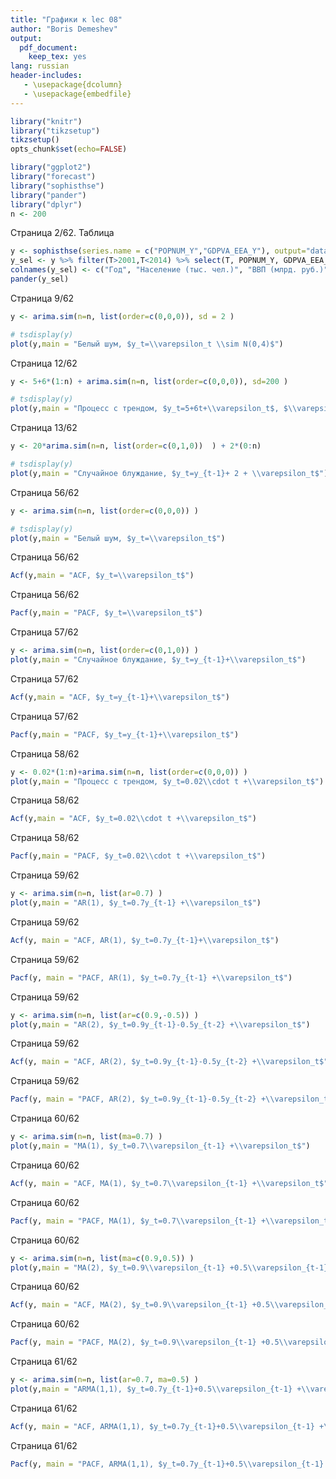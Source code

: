 ```yaml
---
title: "Графики к lec 08"
author: "Boris Demeshev"
output:
  pdf_document:
    keep_tex: yes
lang: russian
header-includes:
   - \usepackage{dcolumn}
   - \usepackage{embedfile}
---
```




```r
library("knitr")
library("tikzsetup")
tikzsetup()
opts_chunk$set(echo=FALSE)
```


```r
library("ggplot2")
library("forecast")
library("sophisthse")
library("pander")
library("dplyr")
n <- 200
```

Страница 2/62. Таблица
```r
y <- sophisthse(series.name = c("POPNUM_Y","GDPVA_EEA_Y"), output="data.frame")
y_sel <- y %>% filter(T>2001,T<2014) %>% select(T, POPNUM_Y, GDPVA_EEA_Y)
colnames(y_sel) <- c("Год", "Население (тыс. чел.)", "ВВП (млрд. руб.)")
pander(y_sel)
```





\newpage
Страница 9/62

```r
y <- arima.sim(n=n, list(order=c(0,0,0)), sd = 2 )

# tsdisplay(y)
plot(y,main = "Белый шум, $y_t=\\varepsilon_t \\sim N(0,4)$")
```


\newpage
Страница 12/62

```r
y <- 5+6*(1:n) + arima.sim(n=n, list(order=c(0,0,0)), sd=200 )

# tsdisplay(y)
plot(y,main = "Процесс с трендом, $y_t=5+6t+\\varepsilon_t$, $\\varepsilon_t\\sim N(0,200^2)$")
```



\newpage
Страница 13/62

```r
y <- 20*arima.sim(n=n, list(order=c(0,1,0))  ) + 2*(0:n)

# tsdisplay(y)
plot(y,main = "Случайное блуждание, $y_t=y_{t-1}+ 2 + \\varepsilon_t$")
```



\newpage
Страница 56/62

```r
y <- arima.sim(n=n, list(order=c(0,0,0)) )

# tsdisplay(y)
plot(y,main = "Белый шум, $y_t=\\varepsilon_t$")
```

\newpage
Страница 56/62

```r
Acf(y,main = "ACF, $y_t=\\varepsilon_t$")
```

\newpage
Страница 56/62

```r
Pacf(y,main = "PACF, $y_t=\\varepsilon_t$")
```

\newpage
Страница 57/62


```r
y <- arima.sim(n=n, list(order=c(0,1,0)) )
plot(y,main = "Случайное блуждание, $y_t=y_{t-1}+\\varepsilon_t$")
```

\newpage
Страница 57/62

```r
Acf(y,main = "ACF, $y_t=y_{t-1}+\\varepsilon_t$")
```

\newpage
Страница 57/62

```r
Pacf(y,main = "PACF, $y_t=y_{t-1}+\\varepsilon_t$")
```

\newpage
Страница 58/62


```r
y <- 0.02*(1:n)+arima.sim(n=n, list(order=c(0,0,0)) )
plot(y,main = "Процесс с трендом, $y_t=0.02\\cdot t +\\varepsilon_t$")

```

\newpage
Страница 58/62

```r
Acf(y,main = "ACF, $y_t=0.02\\cdot t +\\varepsilon_t$")
```

\newpage
Страница 58/62

```r
Pacf(y,main = "PACF, $y_t=0.02\\cdot t +\\varepsilon_t$")
```


\newpage
Страница 59/62


```r
y <- arima.sim(n=n, list(ar=0.7) )
plot(y,main = "AR(1), $y_t=0.7y_{t-1} +\\varepsilon_t$")
```

\newpage
Страница 59/62

```r
Acf(y, main = "ACF, AR(1), $y_t=0.7y_{t-1}+\\varepsilon_t$")
```

\newpage
Страница 59/62

```r
Pacf(y, main = "PACF, AR(1), $y_t=0.7y_{t-1} +\\varepsilon_t$")
```

\newpage
Страница 59/62

```r
y <- arima.sim(n=n, list(ar=c(0.9,-0.5)) )
plot(y,main = "AR(2), $y_t=0.9y_{t-1}-0.5y_{t-2} +\\varepsilon_t$")
```

\newpage
Страница 59/62

```r
Acf(y, main = "ACF, AR(2), $y_t=0.9y_{t-1}-0.5y_{t-2} +\\varepsilon_t$")
```

\newpage
Страница 59/62

```r
Pacf(y, main = "PACF, AR(2), $y_t=0.9y_{t-1}-0.5y_{t-2} +\\varepsilon_t$")
```


\newpage
Страница 60/62


```r
y <- arima.sim(n=n, list(ma=0.7) )
plot(y,main = "MA(1), $y_t=0.7\\varepsilon_{t-1} +\\varepsilon_t$")
```

\newpage
Страница 60/62

```r
Acf(y, main = "ACF, MA(1), $y_t=0.7\\varepsilon_{t-1} +\\varepsilon_t$")
```

\newpage
Страница 60/62

```r
Pacf(y, main = "PACF, MA(1), $y_t=0.7\\varepsilon_{t-1} +\\varepsilon_t$")
```

\newpage
Страница 60/62

```r
y <- arima.sim(n=n, list(ma=c(0.9,0.5)) )
plot(y,main = "MA(2), $y_t=0.9\\varepsilon_{t-1} +0.5\\varepsilon_{t-1}+\\varepsilon_t$")
```

\newpage
Страница 60/62

```r
Acf(y, main = "ACF, MA(2), $y_t=0.9\\varepsilon_{t-1} +0.5\\varepsilon_{t-1}+\\varepsilon_t$")
```

\newpage
Страница 60/62

```r
Pacf(y, main = "PACF, MA(2), $y_t=0.9\\varepsilon_{t-1} +0.5\\varepsilon_{t-1}+\\varepsilon_t$")
```

\newpage
Страница 61/62


```r
y <- arima.sim(n=n, list(ar=0.7, ma=0.5) )
plot(y,main = "ARMA(1,1), $y_t=0.7y_{t-1}+0.5\\varepsilon_{t-1} +\\varepsilon_t$")
```

\newpage
Страница 61/62

```r
Acf(y, main = "ACF, ARMA(1,1), $y_t=0.7y_{t-1}+0.5\\varepsilon_{t-1} +\\varepsilon_t$")
```

\newpage
Страница 61/62

```r
Pacf(y, main = "PACF, ARMA(1,1), $y_t=0.7y_{t-1}+0.5\\varepsilon_{t-1} +\\varepsilon_t$")
```
